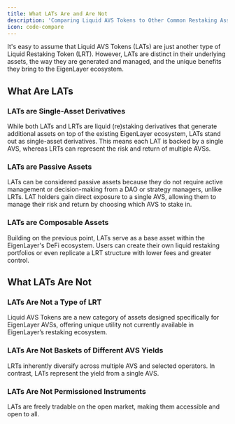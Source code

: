 ```yaml
---
title: What LATs Are and Are Not
description: 'Comparing Liquid AVS Tokens to Other Common Restaking Assets'
icon: code-compare
---
```


It's easy to assume that Liquid AVS Tokens (LATs) are just another type of Liquid Restaking Token (LRT). However, LATs are distinct in their underlying assets, the way they are generated and managed, and the unique benefits they bring to the EigenLayer ecosystem.

## What Are LATs

### LATs are Single-Asset Derivatives

While both LATs and LRTs are liquid (re)staking derivatives that generate additional assets on top of the existing EigenLayer ecosystem, LATs stand out as single-asset derivatives. This means each LAT is backed by a single AVS, whereas LRTs can represent the risk and return of multiple AVSs.

### LATs are Passive Assets

LATs can be considered passive assets because they do not require active management or decision-making from a DAO or strategy managers, unlike LRTs. LAT holders gain direct exposure to a single AVS, allowing them to manage their risk and return by choosing which AVS to stake in.

### LATs are Composable Assets

Building on the previous point, LATs serve as a base asset within the EigenLayer's DeFi ecosystem. Users can create their own liquid restaking portfolios or even replicate a LRT structure with lower fees and greater control.

## What LATs Are Not

### LATs Are Not a Type of LRT

Liquid AVS Tokens are a new category of assets designed specifically for EigenLayer AVSs, offering unique utility not currently available in EigenLayer’s restaking ecosystem.

### LATs Are Not Baskets of Different AVS Yields

LRTs inherently diversify across multiple AVS and selected operators. In contrast, LATs represent the yield from a single AVS.

### LATs Are Not Permissioned Instruments

LATs are freely tradable on the open market, making them accessible and open to all.
